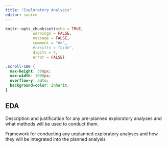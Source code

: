 ```yaml
---
title: "Exploratory Analysis"
editor: source
---
```


```r
knitr::opts_chunk$set(echo = TRUE,
            warnings = FALSE,
            message = FALSE,
            comment = "#>",
            #results = "hide",
            digits = 4,
            error = FALSE)

```

```css
.scroll-100 {
  max-height: 300px;
  max-width: 1000px;
  overflow-y: auto;
  background-color: inherit;
}
```

## EDA

Description and justification for any pre-planned exploratory analyses and what methods will be used to conduct them. 

Framework for conducting any unplanned exploratory analyses and how they will be integrated into the planned analysis 





